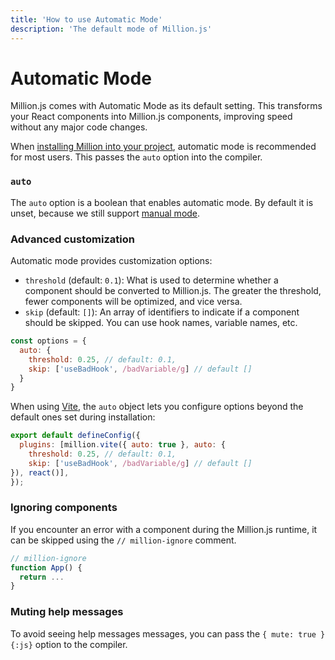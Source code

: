 ```yaml
---
title: 'How to use Automatic Mode'
description: 'The default mode of Million.js'
---
```



# Automatic Mode

Million.js comes with Automatic Mode as its default setting. This transforms your React components into Million.js components, improving speed without any major code changes.


When [installing Million into your project](/docs/install), automatic mode is recommended for most users. This passes the `auto` option into the compiler.



### `auto`

The `auto` option is a boolean that enables automatic mode. By default it is unset, because we still support [manual mode](/docs/install#configure-it-yourself).


### Advanced customization

Automatic mode provides customization options:

- `threshold` (default: `0.1`): What is used to determine whether a component should be converted to Million.js. The greater the threshold, fewer components will be optimized, and vice versa.
- `skip` (default: `[]`): An array of identifiers to indicate if a component should be skipped. You can use hook names, variable names, etc.

```js
const options = {
  auto: {
    threshold: 0.25, // default: 0.1,
    skip: ['useBadHook', /badVariable/g] // default []
  }
}
```


When using <a className="font-normal text-base" href='https://vitejs.dev/guide/'>Vite</a>, the `auto` object lets you configure options beyond the default ones set during installation:

```js
export default defineConfig({
  plugins: [million.vite({ auto: true }, auto: {
    threshold: 0.25, // default: 0.1,
    skip: ['useBadHook', /badVariable/g] // default []
}), react()],
});
```


### Ignoring components

If you encounter an error with a component during the Million.js runtime, it can be skipped using the `// million-ignore` comment.

```js
// million-ignore
function App() {
  return ...
}
```



### Muting help messages

To avoid seeing help messages messages, you can pass the `{ mute: true }{:js}` option to the compiler.
